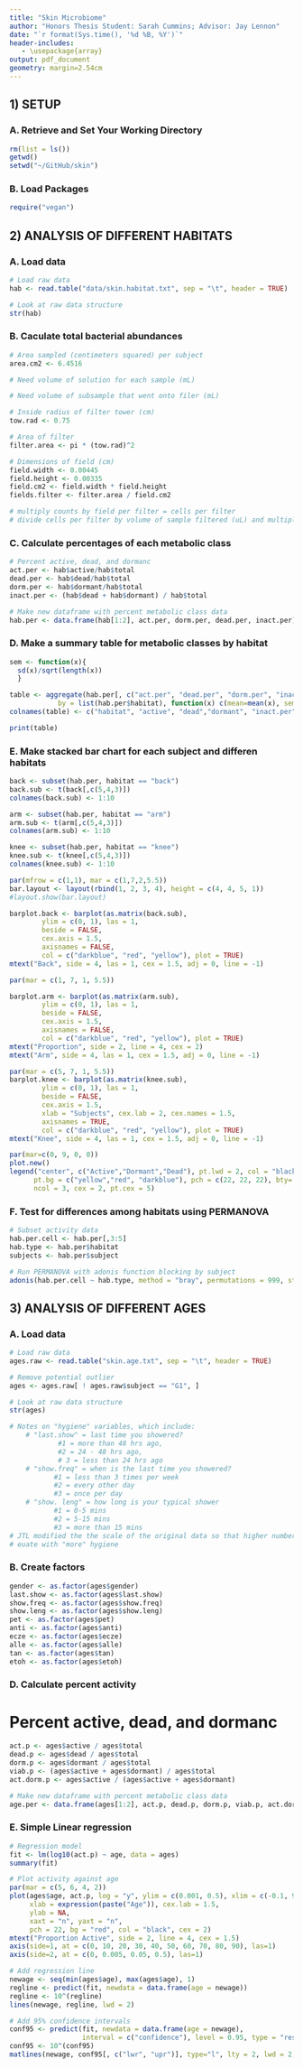 ```yaml
---
title: "Skin Microbiome"
author: "Honors Thesis Student: Sarah Cummins; Advisor: Jay Lennon"
date: "`r format(Sys.time(), '%d %B, %Y')`"
header-includes:
   - \usepackage{array}
output: pdf_document
geometry: margin=2.54cm
---
```


## 1) SETUP
### A. Retrieve and Set Your Working Directory

```r
rm(list = ls())
getwd()
setwd("~/GitHub/skin")
```

### B. Load Packages 
```r
require("vegan")
```

## 2) ANALYSIS OF DIFFERENT HABITATS

### A. Load data
```r
# Load raw data
hab <- read.table("data/skin.habitat.txt", sep = "\t", header = TRUE)

# Look at raw data structure
str(hab)
```

### B. Caculate total bacterial abundances
```r
# Area sampled (centimeters squared) per subject
area.cm2 <- 6.4516 

# Need volume of solution for each sample (mL)

# Need volume of subsample that went onto filer (mL)

# Inside radius of filter tower (cm)
tow.rad <- 0.75

# Area of filter
filter.area <- pi * (tow.rad)^2

# Dimensions of field (cm)
field.width <- 0.00445
field.height <- 0.00335
field.cm2 <- field.width * field.height
fields.filter <- filter.area / field.cm2

# multiply counts by field per filter = cells per filter
# divide cells per filter by volume of sample filtered (uL) and multipl by 1000 to get mL
```

### C. Calculate percentages of each metabolic class
```r
# Percent active, dead, and dormanc
act.per <- hab$active/hab$total
dead.per <- hab$dead/hab$total  
dorm.per <- hab$dormant/hab$total
inact.per <- (hab$dead + hab$dormant) / hab$total

# Make new dataframe with percent metabolic class data
hab.per <- data.frame(hab[1:2], act.per, dorm.per, dead.per, inact.per)
```

### D. Make a summary table for metabolic classes by habitat
```r
sem <- function(x){
  sd(x)/sqrt(length(x))
  }

table <- aggregate(hab.per[, c("act.per", "dead.per", "dorm.per", "inact.per")], 
            by = list(hab.per$habitat), function(x) c(mean=mean(x), sem=sem(x)))
colnames(table) <- c("habitat", "active", "dead","dormant", "inact.per")

print(table)
```

### E. Make stacked bar chart for each subject and differen habitats
```r
back <- subset(hab.per, habitat == "back")
back.sub <- t(back[,c(5,4,3)])
colnames(back.sub) <- 1:10

arm <- subset(hab.per, habitat == "arm")
arm.sub <- t(arm[,c(5,4,3)])
colnames(arm.sub) <- 1:10

knee <- subset(hab.per, habitat == "knee")
knee.sub <- t(knee[,c(5,4,3)])
colnames(knee.sub) <- 1:10

par(mfrow = c(1,1), mar = c(1,7,2,5.5))
bar.layout <- layout(rbind(1, 2, 3, 4), height = c(4, 4, 5, 1)) 
#layout.show(bar.layout)

barplot.back <- barplot(as.matrix(back.sub),
        ylim = c(0, 1), las = 1,
        beside = FALSE,
        cex.axis = 1.5,
        axisnames = FALSE,
        col = c("darkblue", "red", "yellow"), plot = TRUE)
mtext("Back", side = 4, las = 1, cex = 1.5, adj = 0, line = -1)

par(mar = c(1, 7, 1, 5.5))

barplot.arm <- barplot(as.matrix(arm.sub),
        ylim = c(0, 1), las = 1,
        beside = FALSE,
        cex.axis = 1.5,
        axisnames = FALSE,
        col = c("darkblue", "red", "yellow"), plot = TRUE)
mtext("Proportion", side = 2, line = 4, cex = 2)
mtext("Arm", side = 4, las = 1, cex = 1.5, adj = 0, line = -1)

par(mar = c(5, 7, 1, 5.5))
barplot.knee <- barplot(as.matrix(knee.sub),
        ylim = c(0, 1), las = 1,
        beside = FALSE,
        cex.axis = 1.5,
        xlab = "Subjects", cex.lab = 2, cex.names = 1.5,
        axisnames = TRUE, 
        col = c("darkblue", "red", "yellow"), plot = TRUE)
mtext("Knee", side = 4, las = 1, cex = 1.5, adj = 0, line = -1)

par(mar=c(0, 9, 0, 0))
plot.new()
legend("center", c("Active","Dormant","Dead"), pt.lwd = 2, col = "black", 
      pt.bg = c("yellow","red", "darkblue"), pch = c(22, 22, 22), bty='n',
      ncol = 3, cex = 2, pt.cex = 5)
```

### F. Test for differences among habitats using PERMANOVA
```r
# Subset activity data
hab.per.cell <- hab.per[,3:5]
hab.type <- hab.per$habitat
subjects <- hab.per$subject

# Run PERMANOVA with adonis function blocking by subject
adonis(hab.per.cell ~ hab.type, method = "bray", permutations = 999, strata = subjects) 
```

## 3) ANALYSIS OF DIFFERENT AGES

### A. Load data
```r
# Load raw data
ages.raw <- read.table("skin.age.txt", sep = "\t", header = TRUE)

# Remove potential outlier
ages <- ages.raw[ ! ages.raw$subject == "G1", ]

# Look at raw data structure
str(ages)

# Notes on "hygiene" variables, which include:
    # "last.show" = last time you showered?
            #1 = more than 48 hrs ago, 
            #2 = 24 - 48 hrs ago,
            # 3 = less than 24 hrs ago
    # "show.freq" = when is the last time you showered?
           #1 = less than 3 times per week
           #2 = every other day
           #3 = once per day
    # "show. leng" = how long is your typical shower
           #1 = 0-5 mins
           #2 = 5-15 mins
           #3 = more than 15 mins
# JTL modified the the scale of the original data so that higher numbers
# euate with "more" hygiene
```

### B. Create factors
```r
gender <- as.factor(ages$gender)
last.show <- as.factor(ages$last.show)
show.freq <- as.factor(ages$show.freq)
show.leng <- as.factor(ages$show.leng)
pet <- as.factor(ages$pet)
anti <- as.factor(ages$anti)
ecze <- as.factor(ages$ecze)
alle <- as.factor(ages$alle)
tan <- as.factor(ages$tan)
etoh <- as.factor(ages$etoh)
```

### D. Calculate percent activity
# Percent active, dead, and dormanc
```r
act.p <- ages$active / ages$total
dead.p <- ages$dead / ages$total  
dorm.p <- ages$dormant / ages$total
viab.p <- (ages$active + ages$dormant) / ages$total
act.dorm.p <- ages$active / (ages$active + ages$dormant)

# Make new dataframe with percent metabolic class data
age.per <- data.frame(ages[1:2], act.p, dead.p, dorm.p, viab.p, act.dorm.p)
```

### E. Simple Linear regression
```r
# Regression model
fit <- lm(log10(act.p) ~ age, data = ages)
summary(fit)

# Plot activity against age
par(mar = c(5, 6, 4, 2))
plot(ages$age, act.p, log = "y", ylim = c(0.001, 0.5), xlim = c(-0.1, 90), 
     xlab = expression(paste("Age")), cex.lab = 1.5,
     ylab = NA,
     xaxt = "n", yaxt = "n",
     pch = 22, bg = "red", col = "black", cex = 2)
mtext("Proportion Active", side = 2, line = 4, cex = 1.5)
axis(side=1, at = c(0, 10, 20, 30, 40, 50, 60, 70, 80, 90), las=1) 
axis(side=2, at = c(0, 0.005, 0.05, 0.5), las=1)

# Add regression line
newage <- seq(min(ages$age), max(ages$age), 1)
regline <- predict(fit, newdata = data.frame(age = newage))
regline <- 10^(regline)
lines(newage, regline, lwd = 2)

# Add 95% confidence intervals
conf95 <- predict(fit, newdata = data.frame(age = newage),
                  interval = c("confidence"), level = 0.95, type = "response")
conf95 <- 10^(conf95)
matlines(newage, conf95[, c("lwr", "upr")], type="l", lty = 2, lwd = 2, col = "black")
```